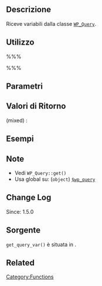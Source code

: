 {{Languages|
{{en|Function_Reference/get_query_var}}
{{it|Function_Reference/it:get_query_var}}
}}

== Descrizione ==
Riceve variabili dalla classe [[Function_Reference/WP_Query|<tt>WP_Query</tt>]].

== Utilizzo ==
%%%<?php get_query_var( $var ) ?>%%%

== Parametri ==
{{Parameter|$var|stringa|La chiave della variabile da ricevere.}}

== Valori di Ritorno ==
; (mixed) : 

== Esempi ==
<!-- Need creative examples. Feel free to link to external examples. -->

== Note ==
* Vedi <tt>WP_Query::get()</tt>
* Usa global su: (<tt>object</tt>) [[Function_Reference/WP_Query|<tt>$wp_query</tt>]]

== Change Log ==
Since: 1.5.0

== Sorgente ==
<tt>get_query_var()</tt> è situata in {{Trac|wp-includes/query.php}}.

== Related ==
<!--
    To Do:
    Need to find related functions.
    Need to create groups of functions and create templates to add them to a page quickly.
    Some functions may be related to many groups of functions.
-->

[[Category:Functions]]